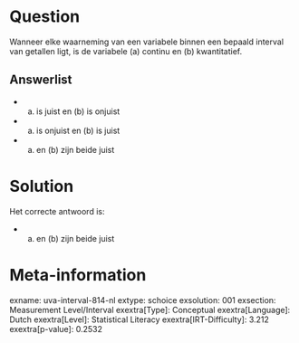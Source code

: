 Question
========

Wanneer elke waarneming van een variabele binnen een bepaald interval
van getallen ligt, is de variabele (a) continu en (b) kwantitatief.

Answerlist
----------

* (a) is juist en (b) is onjuist
* (a) is onjuist en (b) is juist
* (a) en (b) zijn beide juist

Solution
========

Het correcte antwoord is: 

* (a) en (b) zijn beide juist

Meta-information
================
exname: uva-interval-814-nl
extype: schoice
exsolution: 001
exsection: Measurement Level/Interval
exextra[Type]: Conceptual
exextra[Language]: Dutch
exextra[Level]: Statistical Literacy
exextra[IRT-Difficulty]: 3.212
exextra[p-value]: 0.2532
